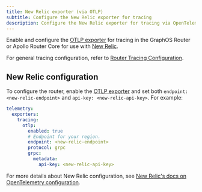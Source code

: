 ```yaml
---
title: New Relic exporter (via OTLP)
subtitle: Configure the New Relic exporter for tracing
description: Configure the New Relic exporter for tracing via OpenTelemetry Protocol (OTLP) in the Apollo GraphOS Router or Apollo Router Core.
---
```


Enable and configure the [OTLP exporter](./otlp) for tracing in the GraphOS Router or Apollo Router Core for use with [New Relic](https://newrelic.com/).

For general tracing configuration, refer to [Router Tracing Configuration](./overview).

## New Relic configuration

To configure the router, enable the [OTLP exporter](./otlp/#otlp-configuration) and set both `endpoint: <new-relic-endpoint>` and `api-key: <new-relic-api-key>`. For example: 

```yaml title="router.yaml"
telemetry:
  exporters:
    tracing:
      otlp:
        enabled: true
        # Endpoint for your region.
        endpoint: <new-relic-endpoint>
        protocol: grpc
        grpc:
          metadata:
            api-key: <new-relic-api-key>

```

For more details about New Relic configuration, see [New Relic's docs on OpenTelemetry configuration](https://docs.newrelic.com/docs/more-integrations/open-source-telemetry-integrations/opentelemetry/get-started/opentelemetry-set-up-your-app/#review-settings).

